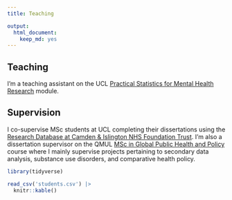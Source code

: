 ```yaml
---
title: Teaching

output:
  html_document:
    keep_md: yes
---
```

## Teaching
I'm a teaching assistant on the UCL [Practical Statistics for Mental Health Research](https://www.ucl.ac.uk/module-catalogue/modules/practical-statistics-for-mental-health-research/PSBS0008) module. 


## Supervision
I co-supervise MSc students at UCL completing their dissertations using the [Research Database at Camden & Islington NHS Foundation Trust](https://www.candi.nhs.uk/health-professionals/research/ci-research-database). I'm also a dissertation supervisor on the QMUL [MSc in Global Public Health and Policy](https://www.qmul.ac.uk/postgraduate/taught/coursefinder/courses/global-public-health-and-policy-msc) course where I mainly supervise projects pertaining to secondary data analysis, substance use disorders, and comparative health policy.  

```r
library(tidyverse)

read_csv('students.csv') |> 
  knitr::kable()
```
